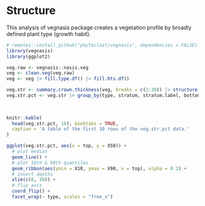 # Structure

This analysis of vegnasis package creates a vegetation profile by broadly defined plant type (growth habit).

```r
# remotes::install_github("phytoclast/vegnasis", dependencies = FALSE)
library(vegnasis)
library(ggplot2)

veg.raw <- vegnasis::nasis.veg
veg <- clean.veg(veg.raw)
veg <- veg |> fill.type.df() |> fill.hts.df()

veg.str <- summary.crown.thickness(veg, breaks = c(1:30)) |> structure.fill.zero() |> subset(type %in% c('tree', 'shrub/vine', 'grass/grasslike',  'forb'))
veg.str.pct <- veg.str |> group_by(type, stratum, stratum.label, bottom, top) |> summarise(X50 = quantile(Cover, 0.5),
                                                                                           X90 = quantile(Cover, 0.9),
                                                                                           X10 = quantile(Cover, 0.1))

knitr::kable(
  head(veg.str.pct, 10), booktabs = TRUE,
  caption = 'A table of the first 10 rows of the veg.str.pct data.'
)
```



```r

ggplot(veg.str.pct, aes(x = top, y = X50)) +
  # plot median
  geom_line() +
  # plot 10th & 90th quantiles
  geom_ribbon(aes(ymin = X10, ymax = X90, x = top), alpha = 0.2) +
  # invert depths
  xlim(c(0, 30)) +
  # flip axis
  coord_flip() +
  facet_wrap(~ type, scales = "free_x")


```
